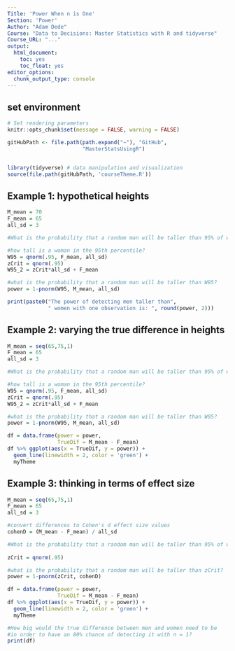 ```yaml
---
Title: 'Power When n is One'
Section: 'Power'
Author: "Adam Dede"
Course: "Data to Decisions: Master Statistics with R and tidyverse"
Course_URL: "..." 
output:
  html_document:
    toc: yes
    toc_float: yes
editor_options:
  chunk_output_type: console
---
```



## set environment

```r

# Set rendering parameters
knitr::opts_chunk$set(message = FALSE, warning = FALSE)

gitHubPath <- file.path(path.expand("~"), "GitHub", 
                        "MasterStatsUsingR")


library(tidyverse) # data manipulation and visualization
source(file.path(gitHubPath, 'courseTheme.R'))


```

## Example 1: hypothetical heights 

```r

M_mean = 70
F_mean = 65
all_sd = 3

#What is the probability that a random man will be taller than 95% of women?

#how tall is a woman in the 95th percentile? 
W95 = qnorm(.95, F_mean, all_sd)
zCrit = qnorm(.95)
W95_2 = zCrit*all_sd + F_mean

#what is the probability that a random man will be taller than W95? 
power = 1-pnorm(W95, M_mean, all_sd)

print(paste0("The power of detecting men taller than",
             " women with one observation is: ", round(power, 2)))

```

## Example 2: varying the true difference in heights

```r

M_mean = seq(65,75,1)
F_mean = 65
all_sd = 3

#What is the probability that a random man will be taller than 95% of women?

#how tall is a woman in the 95th percentile? 
W95 = qnorm(.95, F_mean, all_sd)
zCrit = qnorm(.95)
W95_2 = zCrit*all_sd + F_mean

#what is the probability that a random man will be taller than W95? 
power = 1-pnorm(W95, M_mean, all_sd)

df = data.frame(power = power,
                TrueDif = M_mean - F_mean)
df %>% ggplot(aes(x = TrueDif, y = power)) + 
  geom_line(linewidth = 2, color = 'green') + 
  myTheme 


```

## Example 3: thinking in terms of effect size

```r

M_mean = seq(65,75,1)
F_mean = 65
all_sd = 3

#convert differences to Cohen's d effect size values
cohenD = (M_mean - F_mean) / all_sd

#What is the probability that a random man will be taller than 95% of women?
 
zCrit = qnorm(.95)

#what is the probability that a random man will be taller than zCrit? 
power = 1-pnorm(zCrit, cohenD) 

df = data.frame(power = power,
                TrueDif = M_mean - F_mean)
df %>% ggplot(aes(x = TrueDif, y = power)) + 
  geom_line(linewidth = 2, color = 'green') + 
  myTheme 

#How big would the true difference between men and women need to be 
#in order to have an 80% chance of detecting it with n = 1? 
print(df)

```


